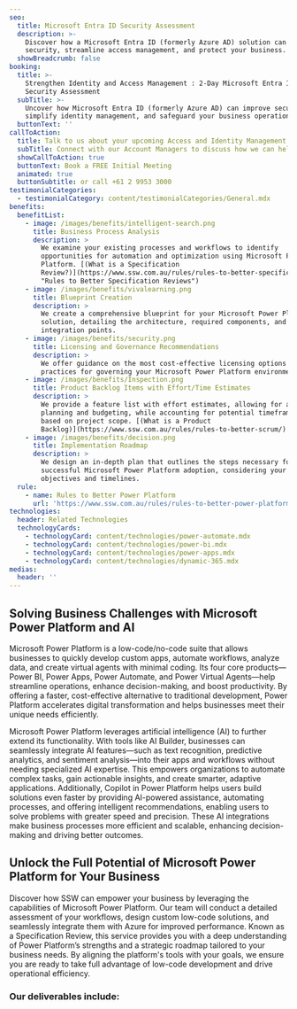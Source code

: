 ```yaml
---
seo:
  title: Microsoft Entra ID Security Assessment
  description: >-
    Discover how a Microsoft Entra ID (formerly Azure AD) solution can enhance
    security, streamline access management, and protect your business.
  showBreadcrumb: false
booking:
  title: >-
    Strengthen Identity and Access Management : 2-Day Microsoft Entra ID
    Security Assessment
  subTitle: >-
    Uncover how Microsoft Entra ID (formerly Azure AD) can improve security,
    simplify identity management, and safeguard your business operations.
  buttonText: ''
callToAction:
  title: Talk to us about your upcoming Access and Identity Management project
  subTitle: Connect with our Account Managers to discuss how we can help.
  showCallToAction: true
  buttonText: Book a FREE Initial Meeting
  animated: true
  buttonSubtitle: or call +61 2 9953 3000
testimonialCategories:
  - testimonialCategory: content/testimonialCategories/General.mdx
benefits:
  benefitList:
    - image: /images/benefits/intelligent-search.png
      title: Business Process Analysis
      description: >
        We examine your existing processes and workflows to identify
        opportunities for automation and optimization using Microsoft Power
        Platform. [(What is a Specification
        Review?)](https://www.ssw.com.au/rules/rules-to-better-specification-reviews/
        "Rules to Better Specification Reviews")
    - image: /images/benefits/vivalearning.png
      title: Blueprint Creation
      description: >
        We create a comprehensive blueprint for your Microsoft Power Platform
        solution, detailing the architecture, required components, and Azure
        integration points.
    - image: /images/benefits/security.png
      title: Licensing and Governance Recommendations
      description: >
        We offer guidance on the most cost-effective licensing options and best
        practices for governing your Microsoft Power Platform environment.
    - image: /images/benefits/Inspection.png
      title: Product Backlog Items with Effort/Time Estimates
      description: >
        We provide a feature list with effort estimates, allowing for accurate
        planning and budgeting, while accounting for potential timeframe changes
        based on project scope. [(What is a Product
        Backlog)](https://www.ssw.com.au/rules/rules-to-better-scrum/)
    - image: /images/benefits/decision.png
      title: Implementation Roadmap
      description: >
        We design an in-depth plan that outlines the steps necessary for
        successful Microsoft Power Platform adoption, considering your business
        objectives and timelines.
  rule:
    - name: Rules to Better Power Platform
      url: 'https://www.ssw.com.au/rules/rules-to-better-power-platform/'
technologies:
  header: Related Technologies
  technologyCards:
    - technologyCard: content/technologies/power-automate.mdx
    - technologyCard: content/technologies/power-bi.mdx
    - technologyCard: content/technologies/power-apps.mdx
    - technologyCard: content/technologies/dynamic-365.mdx
medias:
  header: ''
---
```


## Solving Business Challenges with Microsoft Power Platform and AI

Microsoft Power Platform is a low-code/no-code suite that allows businesses to quickly develop custom apps, automate workflows, analyze data, and create virtual agents with minimal coding. Its four core products—Power BI, Power Apps, Power Automate, and Power Virtual Agents—help streamline operations, enhance decision-making, and boost productivity. By offering a faster, cost-effective alternative to traditional development, Power Platform accelerates digital transformation and helps businesses meet their unique needs efficiently.

Microsoft Power Platform leverages artificial intelligence (AI) to further extend its functionality. With tools like AI Builder, businesses can seamlessly integrate AI features—such as text recognition, predictive analytics, and sentiment analysis—into their apps and workflows without needing specialized AI expertise. This empowers organizations to automate complex tasks, gain actionable insights, and create smarter, adaptive applications. Additionally, Copilot in Power Platform helps users build solutions even faster by providing AI-powered assistance, automating processes, and offering intelligent recommendations, enabling users to solve problems with greater speed and precision. These AI integrations make business processes more efficient and scalable, enhancing decision-making and driving better outcomes.

## Unlock the Full Potential of Microsoft Power Platform for Your Business

Discover how SSW can empower your business by leveraging the capabilities of Microsoft Power Platform. Our team will conduct a detailed assessment of your workflows, design custom low-code solutions, and seamlessly integrate them with Azure for improved performance. Known as a Specification Review, this service provides you with a deep understanding of Power Platform’s strengths and a strategic roadmap tailored to your business needs. By aligning the platform's tools with your goals, we ensure you are ready to take full advantage of low-code development and drive operational efficiency.

<VideoEmbed url="https://www.youtube.com/watch?v=lYR1ezTKJgA&t=15s" caption="Cost cutting with Power Apps and development strategies with Richard Campbell and Ulysses Maclaren (6 mins)" duration="" removeMargin={false} />

### Our deliverables include:
